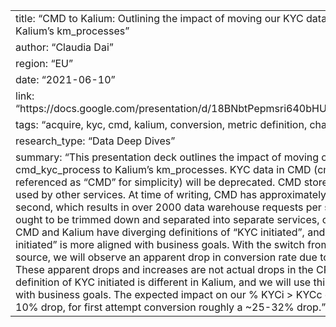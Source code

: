 ---
title: "CMD to Kalium: Outlining the impact of moving our KYC data sources from cmd_kyc_process to Kalium’s km_processes"
author: "Claudia Dai"
region: "EU"
date: "2021-06-10"
link: "https://docs.google.com/presentation/d/18BNbtPepmsri640bHUMG4AyH9h6VsQsWo6FDU0l553o"
tags: "acquire, kyc, cmd, kalium, conversion, metric definition, change impact"
research_type: "Data Deep Dives"
summary: "This presentation deck outlines the impact of moving our KYC data sources from cmd_kyc_process to Kalium’s km_processes. KYC data in CMD (cmd_kyc_process, from now on referenced as “CMD” for simplicity) will be deprecated. CMD stores all of our customer data, and is used by other services. At time of writing, CMD has approximately 700 incoming requests per second, which results in over 2000 data warehouse requests per second. Because of this, CMD is ought to be trimmed down and separated into separate services, of which KYC marks the beginning. CMD and Kalium have diverging definitions of “KYC initiated”, and Kalium’s definition of “KYC initiated” is more aligned with business goals. With the switch from CMD to Kalium as our KYC data source, we will observe an apparent drop in conversion rate due to an apparent increase in KYCi. These apparent drops and increases are not actual drops in the CR, but a product of the fact that the definition of KYC initiated is different in Kalium, and we will use this new definition as it aligns better with business goals. The expected impact on our % KYCi > KYCc conversion rate is roughly a ~6-10% drop, for first attempt conversion roughly a ~25-32% drop."
---